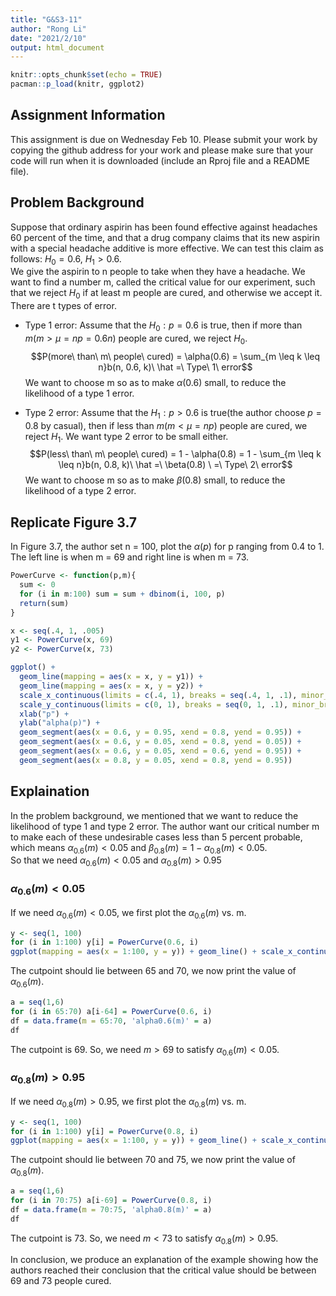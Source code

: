 ```yaml
---
title: "G&S3-11"
author: "Rong Li"
date: "2021/2/10"
output: html_document
---
```


```r
knitr::opts_chunk$set(echo = TRUE)
pacman::p_load(knitr, ggplot2)
```


## Assignment Information

This assignment is due on Wednesday Feb 10.  Please submit your work by copying the github address for your work and please make sure that your code will run when it is downloaded (include an Rproj file and a README file).  

## Problem Background

Suppose that ordinary aspirin has been found effective against headaches 60 percent of the time, and that a drug company claims that its new aspirin with a special headache additive is more effective. We can test this claim as follows: $H_0 = 0.6$, $H_1 > 0.6$.  
We give the aspirin to n people to take when they have a headache. We want to find a number m, called the critical value for our experiment, such that we reject $H_0$ if at least m people are cured, and otherwise we accept it. There are t types of error.  

- Type 1 error: Assume that the $H_0 : p = 0.6$ is true, then if more than $m(m > \mu = np =0.6n)$ people are cured, we reject $H_0$.  
$$P(more\ than\ m\ people\ cured) = \alpha(0.6) = \sum_{m \leq k \leq n}b(n, 0.6, k)\ \hat =\ Type\ 1\ error$$
We want to choose m so as to make $\alpha(0.6)$ small, to reduce the likelihood of a type 1 error.  


- Type 2 error: Assume that the $H_1 : p > 0.6$ is true(the author choose $p = 0.8$ by casual), then if less than $m(m < \mu = np)$ people are cured, we reject $H_1$. We want type 2 error to be small either.  
$$P(less\ than\ m\ people\ cured) = 1 - \alpha(0.8) = 1 - \sum_{m \leq k \leq n}b(n, 0.8, k)\ \hat =\ \beta(0.8) \ =\ Type\ 2\ error$$
We want to choose m so as to make $\beta(0.8)$ small, to reduce the likelihood of a type 2 error.  

## Replicate Figure 3.7

In Figure 3.7, the author set n = 100, plot the $\alpha(p)$ for p ranging from 0.4 to 1. The left line is when m = 69 and right line is when m = 73.  

```r
PowerCurve <- function(p,m){
  sum <- 0
  for (i in m:100) sum = sum + dbinom(i, 100, p)
  return(sum)
}

x <- seq(.4, 1, .005)
y1 <- PowerCurve(x, 69)
y2 <- PowerCurve(x, 73)

ggplot() + 
  geom_line(mapping = aes(x = x, y = y1)) + 
  geom_line(mapping = aes(x = x, y = y2)) + 
  scale_x_continuous(limits = c(.4, 1), breaks = seq(.4, 1, .1), minor_breaks = NULL) + 
  scale_y_continuous(limits = c(0, 1), breaks = seq(0, 1, .1), minor_breaks = NULL) + 
  xlab("p") + 
  ylab("alpha(p)") + 
  geom_segment(aes(x = 0.6, y = 0.95, xend = 0.8, yend = 0.95)) + 
  geom_segment(aes(x = 0.6, y = 0.05, xend = 0.8, yend = 0.05)) + 
  geom_segment(aes(x = 0.6, y = 0.05, xend = 0.6, yend = 0.95)) + 
  geom_segment(aes(x = 0.8, y = 0.05, xend = 0.8, yend = 0.95))
```

## Explaination

In the problem background, we mentioned that we want to reduce the likelihood of type 1 and type 2 error. The author want our critical number m to make each of these undesirable cases less than 5
percent probable, which means $\alpha_{0.6}(m) < 0.05$ and $\beta_{0.8}(m) = 1- \alpha_{0.8}(m) < 0.05$.  
So that we need $\alpha_{0.6}(m) < 0.05$ and $\alpha_{0.8}(m) > 0.95$

### $\alpha_{0.6}(m) < 0.05$

If we need $\alpha_{0.6}(m) < 0.05$, we first plot the $\alpha_{0.6}(m)$ vs. m.  

```r
y <- seq(1, 100)
for (i in 1:100) y[i] = PowerCurve(0.6, i)
ggplot(mapping = aes(x = 1:100, y = y)) + geom_line() + scale_x_continuous(limits = c(1, 100), breaks = seq(0, 100, 5)) + scale_y_continuous(breaks = seq(0, 1, 0.1)) + geom_abline(intercept = 0.05, slope = 0, col = 'blue') + xlab("m") + ylab("alpha0.6(m)") + labs(title = "The plot of alpha0.6(m) and m")
```

The cutpoint should lie between 65 and 70, we now print the value of $\alpha_{0.6}(m)$.  

```r
a = seq(1,6)
for (i in 65:70) a[i-64] = PowerCurve(0.6, i)
df = data.frame(m = 65:70, 'alpha0.6(m)' = a)
df
```

The cutpoint is 69. So, we need $m > 69$ to satisfy $\alpha_{0.6}(m) < 0.05$.  

### $\alpha_{0.8}(m) > 0.95$

If we need $\alpha_{0.8}(m) > 0.95$, we first plot the $\alpha_{0.8}(m)$ vs. m.  

```r
y <- seq(1, 100)
for (i in 1:100) y[i] = PowerCurve(0.8, i)
ggplot(mapping = aes(x = 1:100, y = y)) + geom_line() + scale_x_continuous(limits = c(1, 100), breaks = seq(0, 100, 5)) + scale_y_continuous(breaks = seq(0, 1, 0.1)) + geom_abline(intercept = 0.95, slope = 0, col = 'blue') + xlab("m") + ylab("alpha0.8(m)") + labs(title = "The plot of alpha0.8(m) and m")
```

The cutpoint should lie between 70 and 75, we now print the value of $\alpha_{0.8}(m)$.  

```r
a = seq(1,6)
for (i in 70:75) a[i-69] = PowerCurve(0.8, i)
df = data.frame(m = 70:75, 'alpha0.8(m)' = a)
df
```

The cutpoint is 73. So, we need $m < 73$ to satisfy $\alpha_{0.8}(m) > 0.95$.  

In conclusion, we produce an explanation of the example showing how the authors reached their conclusion that the critical value should be between 69 and 73 people cured.





